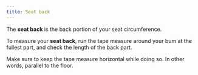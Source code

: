 ```yaml
---
title: Seat back
---
```


The **seat back** is the back portion of your seat circumference.

To measure your **seat back**,
run the tape measure around your bum at the fullest part, and check the length of the back part.

Make sure to keep the tape measure horizontal while doing so. In other words, parallel to the floor.

<MeasurementImage />
